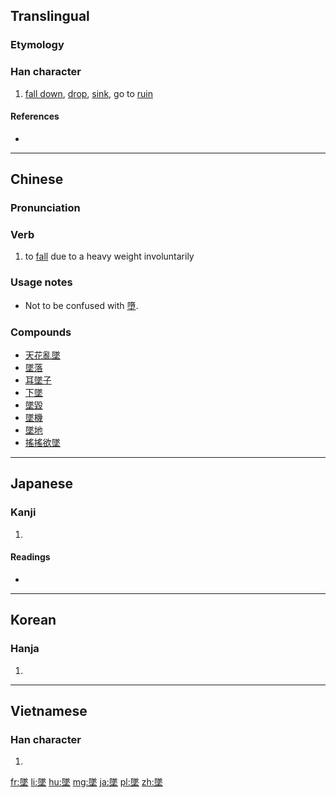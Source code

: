 {{also|坠|墮}}
==Translingual==

===Etymology===
{{Han compound|隊|土|c1=p|c2=s|ls=psc}}

===Han character===
{{Han char|rn=32|rad=土|as=12|sn=15|four=7810<sub>4</sub>|canj=弓人土 (NOG)|ids=⿱[[隊]][[土]]}}

# [[fall down]], [[drop]], [[sink]], go to [[ruin]]

====References====
* {{Han ref|kx=0238.220|dkj=05451|dj=0477.070|hdz=10484.060|uh=589C|ud=22684|bh=BC59|bd=48217}}

----

==Chinese==
{{zh-hanzi-box|[[坠]]|[[墜]]}}

===Pronunciation===
{{zh-pron
|m=zhuì
|c=zeoi6
|h=pfs=chhui
|mn=tūi
|cat=v
}}

===Verb===
{{zh-verb}}

# to [[fall]] due to a heavy weight involuntarily

===Usage notes===
* Not to be confused with [[墮]].

===Compounds===
* [[天花亂墜]]
* [[墜落]]
* [[耳墜子]]
* [[下墜]]
* [[墜毀]]
* [[墜機]]
* [[墜地]]
* [[搖搖欲墜]]

----

==Japanese==

===Kanji===
{{ja-kanji|grade=c|rs=土12}}

# {{defn|lang=ja|sort=土12}}

====Readings====
* {{ja-readings|on=[[つい]] (tsui)|kun=[[おちる]] (ochiru)}}

----

==Korean==

===Hanja===
{{ko-hanja|hangeul=추|rv=chu|mr=ch'u}}

# {{defn|lang=ko|sort=土12}}

----

==Vietnamese==

===Han character===
{{vi-hantu|[[trụy]], [[truỵ]], [[đụi]]|rs=土12}}

# {{defn|lang=vi|sort=土12}}

[[fr:墜]]
[[li:墜]]
[[hu:墜]]
[[mg:墜]]
[[ja:墜]]
[[pl:墜]]
[[zh:墜]]